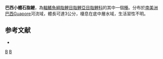 {{Speciesbox 
| taxon = Microschemobrycon guaporensis
| status = NE
| status_system = IUCN3.1
| authority =  [[Eigenmann|Eigenmann]], 1915
| synonyms = 
}}
'''巴西小體石脂鯉'''，為[[輻鰭魚綱|輻鰭魚綱]][[脂鯉目|脂鯉目]][[脂鯉亞目|脂鯉亞目]][[脂鯉科|脂鯉科]]的其中一個[[種|種]]。分布於[[南美洲|南美洲]][[巴西|巴西]]Guapore河流域，體長可達3公分，棲息在底中層水域，生活習性不明。

==参考文献==
{{refbegin}}
*{{FishBase_species|genus=Microschemobrycon|species=geisleri |year=2014|month=1}}
{{refend}}

{{Taxonbar|from=Q6407218}}

[[Category:小體石脂鯉屬|B]]
[[Category:1915年描述的鱼类|B]]


{{魚類小作品}}